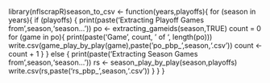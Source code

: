 library(nflscrapR)season_to_csv <- function(years,playoffs){
    for (season in years){
        if (playoffs) {
            print(paste('Extracting Playoff Games from',season,'season...'))
            po <- extracting_gameids(season,TRUE)
            count = 0
            for (game in po){
                print(paste('Game ', count, ' of ', length(po)))
                write.csv(game_play_by_play(game),paste('po_pbp_',season,'.csv'))
                count <- count + 1
            }
        } else {
            print(paste('Extracting Season Games from',season,'season...'))
            rs <- season_play_by_play(season,playoffs)
            write.csv(rs,paste('rs_pbp_',season,'.csv'))
        }
    }
}
